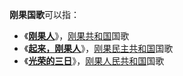 '''刚果国歌'''可以指：

* 《'''[[刚果人_(国歌)|刚果人]]'''》，[[刚果共和国|刚果共和国]]国歌
* 《'''[[起来，刚果人|起来，刚果人]]'''》，[[刚果民主共和国|刚果民主共和国]]国歌
* 《'''[[光荣的三日|光荣的三日]]'''》，[[刚果人民共和国|刚果人民共和国]]国歌

{{disambig|cat=四字消歧义}}